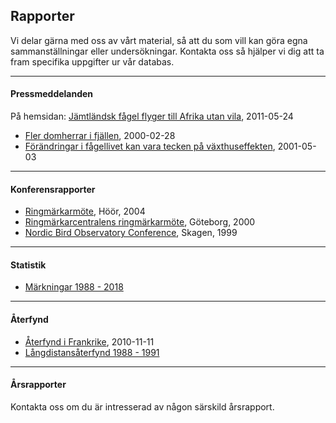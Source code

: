 ## Rapporter

Vi delar gärna med oss av vårt material, så att du som vill kan göra egna sammanställningar eller undersökningar. Kontakta oss så hjälper vi dig att ta fram specifika uppgifter ur vår databas.

---

#### Pressmeddelanden

På hemsidan: [Jämtländsk fågel flyger till Afrika utan vila](/reports/press-release), 2011-05-24

- [Fler domherrar i fjällen](/file/reports/domherrar-fjallen.pdf 'download'), 2000-02-28
- [Förändringar i fågellivet kan vara tecken på växthuseffekten](/file/reports/forandringar-fagellivet.pdf 'download'), 2001-05-03

---

#### Konferensrapporter

- [Ringmärkarmöte](/file/reports/ringmote-hoor.pdf 'download'), Höör, 2004
- [Ringmärkarcentralens ringmärkarmöte](/file/reports/rc-ringmote-goteborg.pdf 'download'), Göteborg, 2000
- [Nordic Bird Observatory Conference](/file/reports/nordic-bird-observatory-conf-1999.pdf 'download'), Skagen, 1999

---

#### Statistik

- [Märkningar 1988 - 2018](/file/reports/statistik-1988-2018.xlsx 'download')

---

#### Återfynd

- [Återfynd i Frankrike](/file/reports/aterfynd-frankrike.pdf 'download'), 2010-11-11
- [Långdistansåterfynd 1988 - 1991](/file/reports/aterfynd-1988-1991.pdf 'download')

---

#### Årsrapporter

Kontakta oss om du är intresserad av någon särskild årsrapport.
